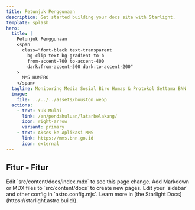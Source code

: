 ```yaml
---
title: Petunjuk Penggunaan
description: Get started building your docs site with Starlight.
template: splash
hero:
  title: |
    Petunjuk Penggunaan
    <span
      class="font-black text-transparent
        bg-clip-text bg-gradient-to-b
        from-accent-700 to-accent-400
        dark:from-accent-500 dark:to-accent-200"
    >
      MMS HUMPRO
    </span>
  tagline: Monitoring Media Sosial Biro Humas & Protokol Settama BNN
  image:
    file: ../../../assets/houston.webp
  actions:
    - text: Yuk Mulai
      link: /en/pendahuluan/latarbelakang/
      icon: right-arrow
      variant: primary
    - text: Akses ke Aplikasi MMS
      link: https://mms.bnn.go.id
      icon: external
---
```



## Fitur - Fitur

<CardGrid stagger>
  <Card title="Update content" icon="pencil">
    Edit `src/content/docs/index.mdx` to see this page change.
  </Card>
  <Card title="Add new content" icon="add-document">
    Add Markdown or MDX files to `src/content/docs` to create new pages.
  </Card>
  <Card title="Configure your site" icon="setting">
    Edit your `sidebar` and other config in `astro.config.mjs`.
  </Card>
  <Card title="Read the docs" icon="open-book">
    Learn more in [the Starlight Docs](https://starlight.astro.build/).
  </Card>
</CardGrid>
